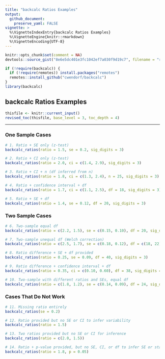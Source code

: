 ```yaml
---
title: "backcalc Ratios Examples"
output:
  github_document:
    preserve_yaml: FALSE
vignette: >
  %\VignetteIndexEntry{backcalc Ratios Examples}
  %\VignetteEngine{knitr::rmarkdown}
  %\VignetteEncoding{UTF-8}
---
```


```r
knitr::opts_chunk$set(comment = NA)
devtools::source_gist("8e6e5dc401e3fc1042ef7a030f9d19c7", filename = "revised_toc.R")
```

```r
if (!require(backcalc)) {
  if (!require(remotes)) install.packages("remotes")
  remotes::install_github("cwendorf/backcalc")
}
library(backcalc)
```

## backcalc Ratios Examples

```r
thisfile <- knitr::current_input()
revised_toc(thisfile, base_level = 3, toc_depth = 4)
```

---

### One Sample Cases

```r
# 1. Ratio + SE only (z-test)
backcalc_ratios(ratio = 1.5, se = 0.2, sig_digits = 3)

# 2. Ratio + CI only (z-test)
backcalc_ratios(ratio = 2.0, ci = c(1.4, 2.9), sig_digits = 3)

# 3. Ratio + CI + n (df inferred from n)
backcalc_ratios(ratio = 1.8, ci = c(1.3, 2.4), n = 25, sig_digits = 3)

# 4. Ratio + confidence interval + df
backcalc_ratios(ratio = 1.7, ci = c(1.1, 2.5), df = 18, sig_digits = 3)

# 5. Ratio + SE + df
backcalc_ratios(ratio = 1.4, se = 0.12, df = 20, sig_digits = 3)
```

### Two Sample Cases

```r
# 6. Two-sample equal df
backcalc_ratios(ratio = c(2.2, 1.5), se = c(0.15, 0.10), df = 20, sig_digits = 3)

# 7. Two-sample unequal df (Welch correction)
backcalc_ratios(ratio = c(2.5, 1.7), se = c(0.18, 0.12), df = c(18, 22), sig_digits = 3)

# 8. Ratio difference + SE + df provided
backcalc_ratios(ratio = 0.25, se = 0.09, df = 40, sig_digits = 3)

# 9. Ratio difference + confidence interval + df
backcalc_ratios(ratio = 0.35, ci = c(0.10, 0.60), df = 38, sig_digits = 3)

# 10. Two-sample with different ratios and SEs, equal df
backcalc_ratios(ratio = c(1.8, 1.2), se = c(0.14, 0.09), df = 24, sig_digits = 3)
```

### Cases That Do Not Work

```r
# 11. Missing ratio entirely
backcalc_ratios(se = 0.2)

# 12. Ratio provided but no SE or CI to infer variability
backcalc_ratios(ratio = 1.5)

# 13. Two ratios provided but no SE or CI for inference
backcalc_ratios(ratio = c(2.0, 1.5))

# 14. Ratio + p-value provided, but no SE, CI, or df to infer SE or statistic
backcalc_ratios(ratio = 1.8, p = 0.05)
```

